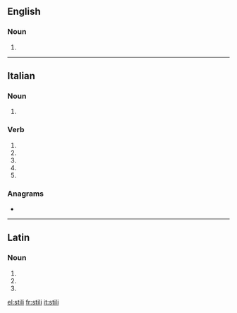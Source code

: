 ==English==

===Noun===
{{head|en|noun plural form}}

# {{plural of|stilus|lang=en}}

----

==Italian==

===Noun===
{{head|it|noun plural form|g=m}}

# {{plural of|stile|lang=it}}

===Verb===
{{head|it|verb form}}

# {{inflection of|stilare||2|s|pres|indc|lang=it}}
# {{inflection of|stilare||1|s|pres|subj|lang=it}}
# {{inflection of|stilare||2|s|pres|subj|lang=it}}
# {{inflection of|stilare||3|s|pres|subj|lang=it}}
# {{inflection of|stilare||3|s|impr|lang=it}}

===Anagrams===
* {{l|it|listi}}

----

==Latin==

===Noun===
{{la-noun-form|stilī}}

# {{inflection of|stilus||nom|p|lang=la}}
# {{inflection of|stilus||gen|s|lang=la}}
# {{inflection of|stilus||voc|p|lang=la}}

[[el:stili]]
[[fr:stili]]
[[it:stili]]